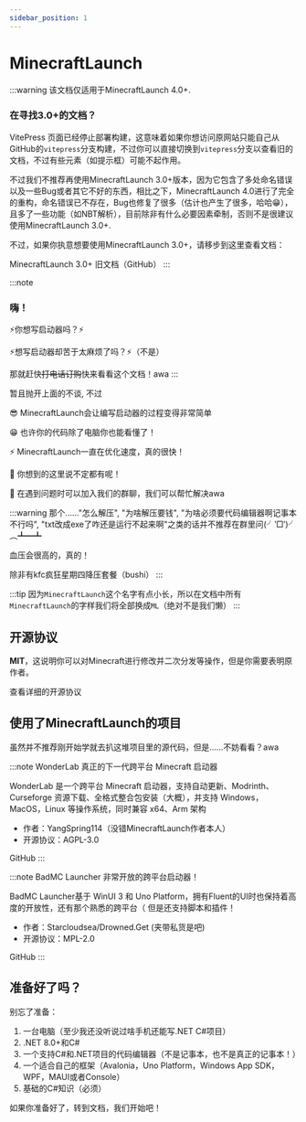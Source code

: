 ```yaml
---
sidebar_position: 1
---
```



# MinecraftLaunch

:::warning
该文档仅适用于MinecraftLaunch 4.0+\.

### 在寻找3.0+的文档？

VitePress 页面已经停止部署构建，这意味着如果你想访问原网站只能自己从GitHub的`vitepress`分支构建，不过你可以直接切换到`vitepress`分支以查看旧的文档，不过有些元素（如提示框）可能不起作用。

不过我们不推荐再使用MinecraftLaunch 3.0+版本，因为它包含了多处命名错误以及一些Bug或者其它不好的东西，相比之下，MinecraftLaunch 4.0进行了完全的重构，命名错误已不存在，Bug也修复了很多（估计也产生了很多，哈哈😁），且多了一些功能（如NBT解析），目前除非有什么必要因素牵制，否则不是很建议使用MinecraftLaunch 3.0+.

不过，如果你执意想要使用MinecraftLaunch 3.0+，请移步到这里查看文档：
<Link className="button button--secondary button--lg" to="https://github.com/Blessing-Studio/blessing-studio.github.io/tree/vitepress/docs" style={{ height: 47, marginBottom: 20}}>
    MinecraftLaunch 3.0+ 旧文档（GitHub）
</Link>
:::



:::note
### 嗨！

⚡️你想写启动器吗？⚡️

⚡️想写启动器却苦于太麻烦了吗？⚡️（不是）

那就赶快~~打电话订购~~快来看看这个文档！awa
:::

暂且抛开上面的不谈, 不过

😎 MinecraftLaunch会让编写启动器的过程变得非常简单

😁 也许你的代码除了电脑你也能看懂了！

⚡️ MinecraftLaunch一直在优化速度，真的很快！

🤯 你想到的这里说不定都有呢！

🤔 在遇到问题时可以加入我们的群聊，我们可以帮忙解决awa

:::warning
那个......"怎么解压", "为啥解压要钱", "为啥必须要代码编辑器啊记事本不行吗", "txt改成exe了咋还是运行不起来啊"之类的话并不推荐在群里问(╯‵□′)╯︵┻━┻

血压会很高的，真的！

除非有kfc疯狂星期四降压套餐（bushi）
:::

:::tip
因为`MinecraftLaunch`这个名字有点小长，所以在文档中所有`MinecraftLaunch`的字样我们将全部换成`ML`（绝对不是我们懒）
:::

## 开源协议

**MIT**，这说明你可以对Minecraft进行修改并二次分发等操作，但是你需要表明原作者。

<Link className="button button--primary button--lg" to="https://github.com/Blessing-Studio/MinecraftLaunch/blob/master/LICENSE" style={{ height: 47, marginBottom: 20}}>
    查看详细的开源协议
</Link>

## 使用了MinecraftLaunch的项目

虽然并不推荐刚开始学就去扒这堆项目里的源代码，但是......不妨看看？awa


:::note WonderLab
真正的下一代跨平台 Minecraft 启动器

WonderLab 是一个跨平台 Minecraft 启动器，支持自动更新、Modrinth、Curseforge 资源下载、全格式整合包安装（大概），并支持 Windows，MacOS，Linux 等操作系统，同时兼容 x64、Arm 架构

- 作者：YangSpring114（没错MinecraftLaunch作者本人）
- 开源协议：AGPL-3.0
<Link className="button button--secondary button--lg" to="https://github.com/Blessing-Studio/WonderLab.Override" style={{ height: 47, marginBottom: 20}}>
    GitHub
</Link>
:::

:::note BadMC Launcher
非常开放的跨平台启动器！

BadMC Launcher基于 WinUI 3 和 Uno Platform，拥有Fluent的UI时也保持着高度的开放性，还有那个熟悉的跨平台（
但是还支持脚本和插件！

- 作者：Starcloudsea/Drowned.Get (夹带私货是吧)
- 开源协议：MPL-2.0
<Link className="button button--secondary button--lg" to="https://github.com/BadBC-Studio/BadMC_Launcher" style={{ height: 47, marginBottom: 20}}>
    GitHub
</Link>
:::

## 准备好了吗？

别忘了准备：

1. 一台电脑（至少我还没听说过啥手机还能写.NET C#项目）
2. .NET 8.0+和C#
3. 一个支持C#和.NET项目的代码编辑器（不是记事本，也不是真正的记事本！）
4. 一个适合自己的框架（Avalonia，Uno Platform，Windows App SDK，WPF，MAUI或者Console）
5. 基础的C#知识（必须）

如果你准备好了，转到文档，我们开始吧！
